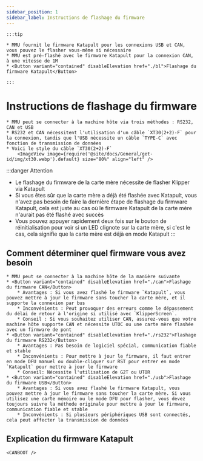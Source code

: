 ```yaml
---
sidebar_position: 1
sidebar_label: Instructions de flashage du firmware
---
```







    :::tip

    * MMU fournit le firmware Katapult pour les connexions USB et CAN, vous pouvez le flasher vous-même si nécessaire
    * MMU est pré-flashé avec le firmware Katapult pour la connexion CAN, à une vitesse de 1M
    * <Button variant="contained" disableElevation href="./bl">Flashage du firmware Katapult</Button>

    :::

# Instructions de flashage du firmware

    * MMU peut se connecter à la machine hôte via trois méthodes : RS232, CAN et USB
    * RS232 et CAN nécessitent l'utilisation d'un câble `XT30(2+2)-F` pour la connexion, tandis que l'USB nécessite un câble `TYPE-C` avec fonction de transmission de données
    * Voici le style du câble `XT30(2+2)-F`
        <ImageView image={require('@site/docs/General/get-id/img/xt30.webp').default} size="80%" align="left" />

:::danger Attention
* Le flashage du firmware de la carte mère nécessite de flasher Klipper via Katapult
* Si vous êtes sûr que la carte mère a déjà été flashée avec Katapult, vous n'avez pas besoin de faire la dernière étape de flashage du firmware Katapult, cela est juste au cas où le firmware Katapult de la carte mère n'aurait pas été flashé avec succès
* Vous pouvez appuyer rapidement deux fois sur le bouton de réinitialisation pour voir si un LED clignote sur la carte mère, si c'est le cas, cela signifie que la carte mère est déjà en mode Katapult
:::

## Comment déterminer quel firmware vous avez besoin

    * MMU peut se connecter à la machine hôte de la manière suivante
    * <Button variant="contained" disableElevation href="./can">Flashage du firmware CAN</Button>
        * Avantages : Si vous avez flashé le firmware `Katapult`, vous pouvez mettre à jour le firmware sans toucher la carte mère, et il supporte la connexion par bus
        * Inconvénients : Peut provoquer des erreurs comme le dépassement du délai de retour à l'origine si utilisé avec `KlipperScreen`.
        * Conseil : Si vous souhaitez utiliser CAN, assurez-vous que votre machine hôte supporte CAN et nécessite UTOC ou une carte mère flashée avec un firmware de pont
    * <Button variant="contained" disableElevation href="./rs232">Flashage du firmware RS232</Button>
        * Avantages : Pas besoin de logiciel spécial, communication fiable et stable
        * Inconvénients : Pour mettre à jour le firmware, il faut entrer en mode DFU manuel ou double-cliquer sur RST pour entrer en mode `Katapult` pour mettre à jour le firmware
        * Conseil: Nécessite l'utilisation de G2T ou UTOR
    * <Button variant="contained" disableElevation href="./usb">Flashage du firmware USB</Button>
        * Avantages : Si vous avez flashé le firmware Katapult, vous pouvez mettre à jour le firmware sans toucher la carte mère. Si vous utilisez une carte mémoire ou le mode DFU pour flasher, vous devez toujours suivre la méthode originale pour mettre à jour le firmware, communication fiable et stable
        * Inconvénients : Si plusieurs périphériques USB sont connectés, cela peut affecter la transmission de données

## Explication du firmware Katapult

    <CANBOOT />